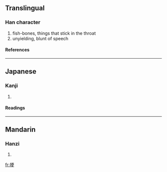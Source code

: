 ==Translingual==
===Han character===
{{Han char|rn=64|rad=手|as=07|sn=10|four=5104<sub>6</sub>|canj=手一中大 (QMLK)}}
# fish-bones, things that stick in the throat
# unyielding, blunt of speech
====References====
{{Han ref|kx=0431.250|dkj=12090|dj=0780.310|hdz=31878.070|uh=632D|ud=25389|bh=D1C4|bd=53700}}
----
==Japanese==
===Kanji===
{{ja-kanji|grade=|rs=手07}}
# {{defn|Japanese}} 
====Readings====
{{ja-readings|on=[[こう]] (kō), [[きょう]] (kyō)|kun=[[みだす]] (midasu)}}
----
==Mandarin==
===Hanzi===
{{cmn-hanzi|pin=[[gěng]] ([[geng3]])|wg=keng<sup>3</sup>}}
# {{defn|Mandarin}}

[[fr:挭]]